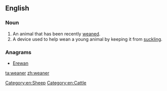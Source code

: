 ==English==

===Noun===
{{en-noun}}

# An animal that has been recently [[wean]]ed.
# A device used to help wean a young animal by keeping it from [[suckle|suckling]].

===Anagrams===
* [[Erewan#English|Erewan]]

[[Category:en:Sheep]]
[[Category:en:Cattle]]

[[ta:weaner]]
[[zh:weaner]]